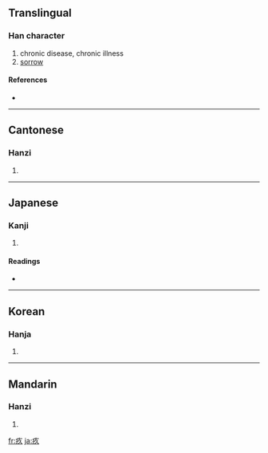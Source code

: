 ==Translingual==

===Han character===
{{Han char|rn=104|rad=疒|as=03|sn=8|four=0018<sub>7</sub>|canj=大弓人 (KNO)}}

# chronic disease, chronic illness
# [[sorrow]]

====References====
* {{Han ref|kx=0769.130|dkj=22033|dj=1179.160|hdz=42661.020|uh=759A|ud=30106|bh=AAB9|bd=43705}}

----

==Cantonese==

===Hanzi===
{{yue-hanzi|jyut=|y=gau3}}

# {{defn|Cantonese}}

----

==Japanese==

===Kanji===
{{ja-kanji|grade=|rs=疒03}}

# {{defn|Japanese}}

====Readings====
* {{ja-readings|on=[[きゅう]] (kyū)|kun=[[やむ]] (yamu), [[やましい]] (yamashii)|nanori=}}

----

==Korean==

===Hanja===
{{ko-hanja|hangeul=구|eumhun=|rv=gu|mr=ku|y=kwu}}

# {{defn|Korean}}

----

==Mandarin==

===Hanzi===
{{cmn-hanzi|pin=[[jiù]] ([[jiu4]]), [[yào]] ([[yao4]])|wg=chiu<sup>4</sup>, yao<sup>4</sup>}}

# {{defn|Mandarin}}

[[fr:疚]]
[[ja:疚]]